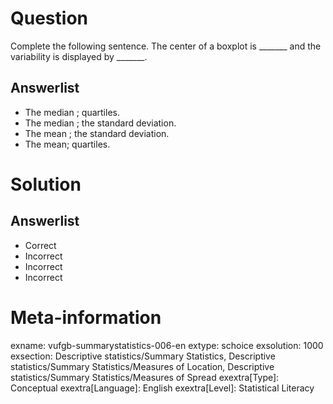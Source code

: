 Question
========
  
Complete the following sentence. The center of a boxplot is _______ and the variability is displayed by _______.
  
Answerlist
----------
* The median ; quartiles.
* The median ; the standard deviation.
* The mean ; the standard deviation.
* The mean; quartiles.

Solution
========

Answerlist
----------
* Correct
* Incorrect
* Incorrect
* Incorrect

Meta-information
================
exname: vufgb-summarystatistics-006-en
extype: schoice
exsolution: 1000
exsection: Descriptive statistics/Summary Statistics, Descriptive statistics/Summary Statistics/Measures of Location, Descriptive statistics/Summary Statistics/Measures of Spread
exextra[Type]: Conceptual
exextra[Language]: English
exextra[Level]: Statistical Literacy